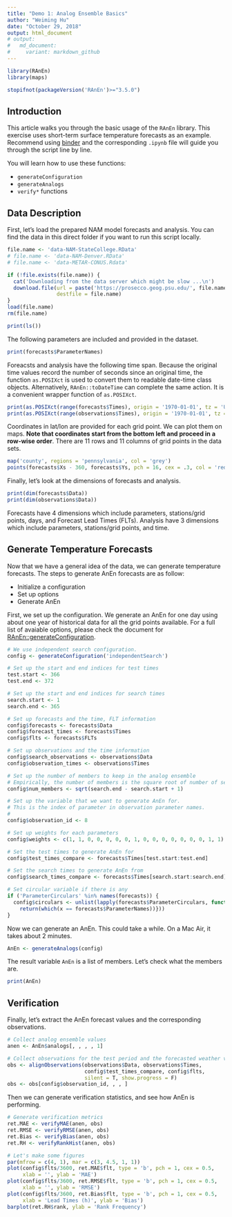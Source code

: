 ```yaml
---
title: "Demo 1: Analog Ensemble Basics"
author: "Weiming Hu"
date: "October 29, 2018"
output: html_document
# output: 
#   md_document:
#     variant: markdown_github
---
```


```r
library(RAnEn)
library(maps)

stopifnot(packageVersion('RAnEn')>="3.5.0")
```

## Introduction

This article walks you through the basic usage of the `RAnEn` library. This exercise uses short-term surface temperature forecasts as an example. Recommend using [binder](https://mybinder.org/badge.svg) and the corresponding `.ipynb` file will guide you through the script line by line.

You will learn how to use these functions:

- `generateConfiguration`
- `generateAnalogs`
- `verify*` functions

## Data Description

First, let's load the prepared NAM model forecasts and analysis. You can find the data in this direct folder if you want to run this script locally.

```r
file.name <- 'data-NAM-StateCollege.RData'
# file.name <- 'data-NAM-Denver.RData'
# file.name <- 'data-METAR-CONUS.Rdata'

if (!file.exists(file.name)) {
  cat('Downloading from the data server which might be slow ...\n')
  download.file(url = paste('https://prosecco.geog.psu.edu/', file.name, sep = ''),
                destfile = file.name)
}
load(file.name)
rm(file.name)

print(ls())
```

The following parameters are included and provided in the dataset.

```r
print(forecasts$ParameterNames)
```

Foreacsts and analysis have the following time span. Because the original time values record the number of seconds since an original time, the function `as.POSIXct` is used to convert them to readable date-time class objects. Alternatively, `RAnEn::toDateTime` can complete the same action. It is a convenient wrapper function of `as.POSIXct`.

```r
print(as.POSIXct(range(forecasts$Times), origin = '1970-01-01', tz = 'UTC'))
print(as.POSIXct(range(observations$Times), origin = '1970-01-01', tz = 'UTC'))
```

Coordinates in lat/lon are provided for each grid point. We can plot them on maps. **Note that coordinates start from the bottom left and proceed in a row-wise order**. There are 11 rows and 11 columns of grid points in the data sets.

```r
map('county', regions = 'pennsylvania', col = 'grey')
points(forecasts$Xs - 360, forecasts$Ys, pch = 16, cex = .3, col = 'red')
```

Finally, let's look at the dimensions of forecasts and analysis.

```r
print(dim(forecasts$Data))
print(dim(observations$Data))
```

Forecasts have 4 dimensions which include parameters, stations/grid points, days, and Forecast Lead Times (FLTs). Analysis have 3 dimensions which include parameters, stations/grid points, and time.

## Generate Temperature Forecasts

Now that we have a general idea of the data, we can generate temperature forecasts. The steps to generate AnEn forecasts are as follow:

- Initialize a configuration
- Set up options
- Generate AnEn

First, we set up the configuration. We generate an AnEn for one day using about one year of historical data for all the grid points available. For a full list of avaiable options, please check the document for [RAnEn::generateConfiguration](https://weiming-hu.github.io/AnalogsEnsemble/R/reference/generateConfiguration.html).

```r
# We use independent search configuration.
config <- generateConfiguration('independentSearch')

# Set up the start and end indices for test times
test.start <- 366
test.end <- 372

# Set up the start and end indices for search times
search.start <- 1
search.end <- 365

# Set up forecasts and the time, FLT information
config$forecasts <- forecasts$Data
config$forecast_times <- forecasts$Times
config$flts <- forecasts$FLTs

# Set up observations and the time information
config$search_observations <- observations$Data
config$observation_times <- observations$Times

# Set up the number of members to keep in the analog ensemble
# Empirically, the number of members is the square root of number of search times.
config$num_members <- sqrt(search.end - search.start + 1)

# Set up the variable that we want to generate AnEn for.
# This is the index of parameter in observation parameter names.
#
config$observation_id <- 8

# Set up weights for each parameters
config$weights <- c(1, 1, 0, 0, 0, 0, 0, 1, 0, 0, 0, 0, 0, 0, 0, 1, 1)

# Set the test times to generate AnEn for
config$test_times_compare <- forecasts$Times[test.start:test.end]

# Set the search times to generate AnEn from
config$search_times_compare <- forecasts$Times[search.start:search.end]

# Set circular variable if there is any
if ('ParameterCirculars' %in% names(forecasts)) {
  config$circulars <- unlist(lapply(forecasts$ParameterCirculars, function(x) {
    return(which(x == forecasts$ParameterNames))}))
}
```

Now we can generate an AnEn. This could take a while. On a Mac Air, it takes about 2 minutes.

```r
AnEn <- generateAnalogs(config)
```

The result variable `AnEn` is a list of members. Let's check what the members are.

```r
print(AnEn)
```

## Verification

Finally, let's extract the AnEn forecast values and the corresponding observations.

```r
# Collect analog ensemble values
anen <- AnEn$analogs[, , , , 1]

# Collect observations for the test period and the forecasted weather variable
obs <- alignObservations(observations$Data, observations$Times,
                         config$test_times_compare, config$flts,
                         silent = T, show.progress = F)
obs <- obs[config$observation_id, , , ]
```

Then we can generate verification statistics, and see how AnEn is performing.

``` r
# Generate verification metrics
ret.MAE <- verifyMAE(anen, obs)
ret.RMSE <- verifyRMSE(anen, obs)
ret.Bias <- verifyBias(anen, obs)
ret.RH <- verifyRankHist(anen, obs)

# Let's make some figures
par(mfrow = c(4, 1), mar = c(3, 4.5, 1, 1))
plot(config$flts/3600, ret.MAE$flt, type = 'b', pch = 1, cex = 0.5,
     xlab = '', ylab = 'MAE')
plot(config$flts/3600, ret.RMSE$flt, type = 'b', pch = 1, cex = 0.5,
     xlab = '', ylab = 'RMSE')
plot(config$flts/3600, ret.Bias$flt, type = 'b', pch = 1, cex = 0.5,
     xlab = 'Lead Times (h)', ylab = 'Bias')
barplot(ret.RH$rank, ylab = 'Rank Frequency')
```


